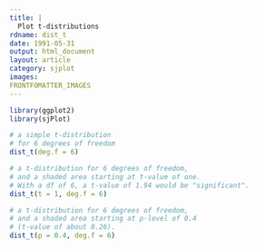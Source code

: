 ```yaml
---
title: |
  Plot t-distributions
rdname: dist_t
date: 1991-05-31
output: html_document
layout: article
category: sjplot
images:
FRONTFOMATTER_IMAGES
---
```


```r
library(ggplot2)
library(sjPlot)
```

```r
# a simple t-distribution
# for 6 degrees of freedom
dist_t(deg.f = 6)

# a t-distribution for 6 degrees of freedom,
# and a shaded area starting at t-value of one.
# With a df of 6, a t-value of 1.94 would be "significant".
dist_t(t = 1, deg.f = 6)

# a t-distribution for 6 degrees of freedom,
# and a shaded area starting at p-level of 0.4
# (t-value of about 0.26).
dist_t(p = 0.4, deg.f = 6)



```